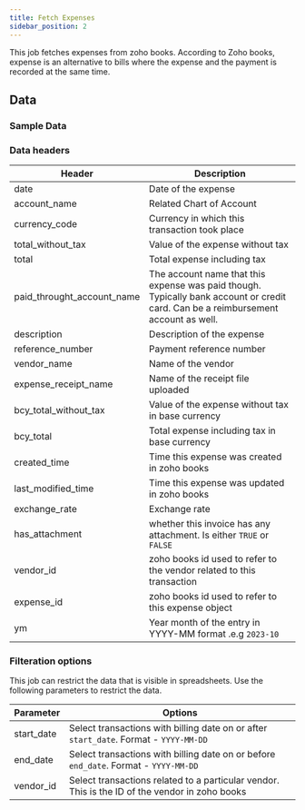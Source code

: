 ```yaml
---
title: Fetch Expenses
sidebar_position: 2
---
```


This job fetches expenses from zoho books. According to Zoho books, expense is an alternative to bills where the expense and the payment is recorded at the same time. 

<AddJob
  template="gsheet_zoho_books_db_get_expenses"
/>


## Data

### Sample Data

<Gsheet
  src="https://docs.google.com/spreadsheets/d/1-gX-uq5YrTW-6gQJYM-mNXitEOfJLTiQCvPtV8CR1Yc/edit#gid=1092125666"
/>


### Data headers

| Header | Description |
|----|----|
| date | Date of the expense |
| account_name | Related Chart of Account|
| currency_code | Currency in which this transaction took place |
| total_without_tax | Value of the expense without tax |
| total | Total expense including tax |
| paid_throught_account_name | The account name that this expense was paid though. Typically bank account or credit card. Can be a reimbursement account as well. |
| description | Description of the expense |
| reference_number | Payment reference number |
| vendor_name | Name of the vendor |
| expense_receipt_name | Name of the receipt file uploaded |
| bcy_total_without_tax | Value of the expense without tax in base currency |
| bcy_total | Total expense including tax in base currency |
| created_time | Time this expense was created in zoho books |
| last_modified_time | Time this expense was updated in zoho books |
| exchange_rate | Exchange rate |
| has_attachment | whether this invoice has any attachment. Is either `TRUE` or `FALSE` |
| vendor_id | zoho books id used to refer to the vendor related to this transaction |
| expense_id | zoho books id used to refer to this expense object |
| ym | Year month of the entry in YYYY-MM format .e.g `2023-10` |


### Filteration options

This job can restrict the data that is visible in spreadsheets. Use the following parameters to restrict the data.

| Parameter | Options |
|----|----|
| start_date | Select transactions with billing date on or after `start_date`. Format - `YYYY-MM-DD` |
| end_date | Select transactions with billing date on or before `end_date`. Format - `YYYY-MM-DD` |
| vendor_id | Select transactions related to a particular vendor. This is the ID of the vendor in zoho books |

<!---
## Others

### Similar jobs

Similar sort of data can be achieved by using get accounting transaction job and filtering it by invoice type. 

### Reports that use this job

Here are some of the report templates that use this job: 
-->